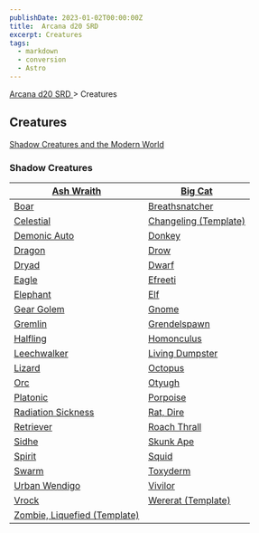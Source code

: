```yaml
---
publishDate: 2023-01-02T00:00:00Z
title:  Arcana d20 SRD 
excerpt: Creatures
tags:
  - markdown
  - conversion
  - Astro
---
```


[ Arcana d20 SRD ](/#arcanaD20) > Creatures

##  Creatures

[ Shadow Creatures and the Modern World ](arcana-d20-srd-creatures-shadow-creatures-and-the-modern-world)

###  Shadow Creatures

| [ Ash Wraith ](arcana-d20-srd-creatures-ash-wraith) | [ Big Cat ](arcana-d20-srd-creatures-big-cat) |
|---|---|
| [ Boar ](arcana-d20-srd-creatures-boar) | [ Breathsnatcher ](arcana-d20-srd-creatures-breathsnatcher) |
| [ Celestial ](arcana-d20-srd-creatures-celestial) | [ Changeling (Template) ](arcana-d20-srd-creatures-changeling-template) |
| [ Demonic Auto ](arcana-d20-srd-creatures-demonic-auto) | [ Donkey ](arcana-d20-srd-creatures-donkey) |
| [ Dragon ](arcana-d20-srd-creatures-dragon) | [ Drow ](arcana-d20-srd-creatures-drow) |
| [ Dryad ](arcana-d20-srd-creatures-dryad) | [ Dwarf ](arcana-d20-srd-creatures-dwarf) |
| [ Eagle ](arcana-d20-srd-creatures-eagle) | [ Efreeti ](arcana-d20-srd-creatures-efreeti) |
| [ Elephant ](arcana-d20-srd-creatures-elephant) | [ Elf ](arcana-d20-srd-creatures-elf) |
| [ Gear Golem ](arcana-d20-srd-creatures-gear-golem) | [ Gnome ](arcana-d20-srd-creatures-gnome) |
| [ Gremlin ](arcana-d20-srd-creatures-gremlin) | [ Grendelspawn ](arcana-d20-srd-creatures-grendelspawn) |
| [ Halfling ](arcana-d20-srd-creatures-halfling) | [ Homonculus ](arcana-d20-srd-creatures-homonculus) |
| [ Leechwalker ](arcana-d20-srd-creatures-leechwalker) | [ Living Dumpster ](arcana-d20-srd-creatures-living-dumpster) |
| [ Lizard ](arcana-d20-srd-creatures-lizard) | [ Octopus ](arcana-d20-srd-creatures-octopus) |
| [ Orc ](arcana-d20-srd-creatures-orc) | [ Otyugh ](arcana-d20-srd-creatures-otyugh) |
| [ Platonic ](arcana-d20-srd-creatures-platonic) | [ Porpoise ](arcana-d20-srd-creatures-porpoise) |
| [ Radiation Sickness ](arcana-d20-srd-creatures-radiation-sickness) | [ Rat, Dire ](arcana-d20-srd-creatures-rat-dire) |
| [ Retriever ](arcana-d20-srd-creatures-retriever) | [ Roach Thrall ](arcana-d20-srd-creatures-roach-thrall) |
| [ Sidhe ](arcana-d20-srd-creatures-sidhe) | [ Skunk Ape ](arcana-d20-srd-creatures-skunk-ape) |
| [ Spirit ](arcana-d20-srd-creatures-spirit) | [ Squid ](arcana-d20-srd-creatures-squid) |
| [ Swarm ](arcana-d20-srd-creatures-swarm) | [ Toxyderm ](arcana-d20-srd-creatures-toxyderm) |
| [ Urban Wendigo ](arcana-d20-srd-creatures-urban-wendigo) | [ Vivilor ](arcana-d20-srd-creatures-vivilor) |
| [ Vrock ](arcana-d20-srd-creatures-vrock) | [ Wererat (Template) ](arcana-d20-srd-creatures-wererat-template) |
| [ Zombie, Liquefied (Template) ](arcana-d20-srd-creatures-zombie-liquefied-template) |
